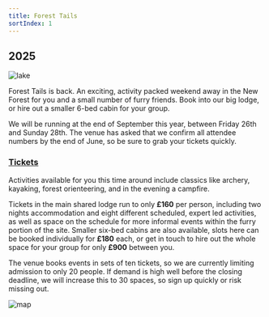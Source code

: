 ```yaml
---
title: Forest Tails
sortIndex: 1
---
```



## 2025

<Image src={Lake} alt="lake" />

Forest Tails is back. An exciting, activity packed weekend away in the New Forest for you and a small number of furry friends. Book into our big lodge, or hire out a smaller 6-bed cabin for your group.

We will be running at the end of September this year, between Friday 26th and Sunday 28th. The venue has asked that we confirm all attendee numbers by the end of June, so be sure to grab your tickets quickly.

### [Tickets](https://reg.furthersouth.uk/kiosk/foresttails)

Activities available for you this time around include classics like archery, kayaking, forest orienteering, and in the evening a campfire.

Tickets in the main shared lodge run to only **£160** per person, including two nights accommodation and eight different scheduled, expert led activities, as well as space on the schedule for more informal events within the furry portion of the site. Smaller six-bed cabins are also available, slots here can be booked individually for **£180** each, or get in touch to hire out the whole space for your group for only **£900** between you.

The venue books events in sets of ten tickets, so we are currently limiting admission to only 20 people. If demand is high well before the closing deadline, we will increase this to 30 spaces, so sign up quickly or risk missing out.

<Image src={Map} alt="map" />
